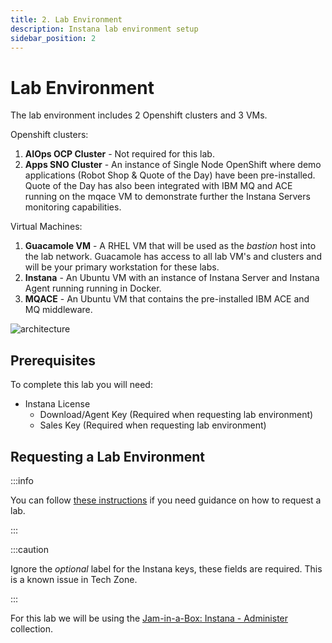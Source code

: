```yaml
---
title: 2. Lab Environment
description: Instana lab environment setup
sidebar_position: 2
---
```


# Lab Environment

The lab environment includes 2 Openshift clusters and 3 VMs.

Openshift clusters:

1. **AIOps OCP Cluster** - Not required for this lab.
2. **Apps SNO Cluster** - An instance of Single Node OpenShift where demo
   applications (Robot Shop & Quote of the Day) have been pre-installed. Quote
   of the Day has also been integrated with IBM MQ and ACE running on the mqace
   VM to demonstrate further the Instana Servers monitoring capabilities.

Virtual Machines:

1. **Guacamole VM** - A RHEL VM that will be used as the _bastion_ host into the
   lab network. Guacamole has access to all lab VM's and clusters and will be
   your primary workstation for these labs.
2. **Instana** - An Ubuntu VM with an instance of Instana Server and Instana
   Agent running running in Docker.
3. **MQACE** - An Ubuntu VM that contains the pre-installed IBM ACE and MQ
   middleware.

![architecture](images/architecture.png)

## Prerequisites

To complete this lab you will need:

- Instana License
  - Download/Agent Key (Required when requesting lab environment)
  - Sales Key (Required when requesting lab environment)

## Requesting a Lab Environment

:::info

You can follow
[these instructions](/waiops-tech-jam/labs/jam-in-a-box/#requesting-a-lab-environment)
if you need guidance on how to request a lab.

:::

:::caution

Ignore the _optional_ label for the Instana keys, these fields are required.
This is a known issue in Tech Zone.

:::

For this lab we will be using the
[Jam-in-a-Box: Instana - Administer](https://techzone.ibm.com/my/reservations/create/649cd8c0fc016400174bed2a)
collection.
